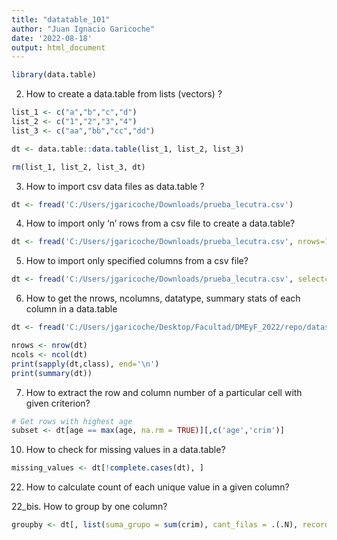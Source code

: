 ```yaml
---
title: "datatable_101"
author: "Juan Ignacio Garicoche"
date: '2022-08-18'
output: html_document
---
```


```r
library(data.table)
```


2. How to create a data.table from lists (vectors) ?

```r
list_1 <- c("a","b","c","d")
list_2 <- c("1","2","3","4")
list_3 <- c("aa","bb","cc","dd")

dt <- data.table::data.table(list_1, list_2, list_3)

rm(list_1, list_2, list_3, dt)
```

3. How to import csv data files as data.table ?

```r
dt <- fread('C:/Users/jgaricoche/Downloads/prueba_lecutra.csv')
```

4. How to import only ‘n’ rows from a csv file to create a data.table?

```r
dt <- fread('C:/Users/jgaricoche/Downloads/prueba_lecutra.csv', nrows=1)
```

5. How to import only specified columns from a csv file?

```r
dt <- fread('C:/Users/jgaricoche/Downloads/prueba_lecutra.csv', select=('fondo_fijo'))
```

6. How to get the nrows, ncolumns, datatype, summary stats of each column in a data.table

```r
dt <- fread('C:/Users/jgaricoche/Desktop/Facultad/DMEyF_2022/repo/datasets/bostonHousing.csv')

nrows <- nrow(dt)
ncols <- ncol(dt)
print(sapply(dt,class), end='\n')
print(summary(dt))
```

7. How to extract the row and column number of a particular cell with given criterion?

```r
# Get rows with highest age
subset <- dt[age == max(age, na.rm = TRUE)][,c('age','crim')]
```

10. How to check for missing values in a data.table?

```r
missing_values <- dt[!complete.cases(dt), ]
```

22. How to calculate count of each unique value in a given column?


22_bis. How to group by one column?

```r
groupby <- dt[, list(suma_grupo = sum(crim), cant_filas = .(.N), records = .N), by=rad]
```
